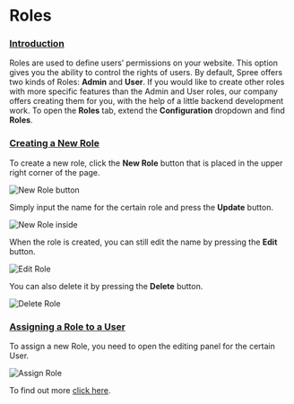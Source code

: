 # Roles

### [Introduction](roles.md#introduction) <a id="introduction"></a>

Roles are used to define users’ permissions on your website. This option gives you the ability to control the rights of users. By default, Spree offers two kinds of Roles: **Admin** and **User**. If you would like to create other roles with more specific features than the Admin and User roles, our company offers creating them for you, with the help of a little backend development work. To open the **Roles** tab, extend the **Configuration** dropdown and find **Roles**.

### [Creating a New Role](roles.md#creating-a-new-role) <a id="creating-a-new-role"></a>

To create a new role, click the **New Role** button that is placed in the upper right corner of the page.

![New Role button](..//images/image%20%2840%29.png)

Simply input the name for the certain role and press the **Update** button.

![New Role inside](..//images/image%20%2830%29.png)

When the role is created, you can still edit the name by pressing the **Edit** button.

![Edit Role](..//images/image%20%2834%29.png)

You can also delete it by pressing the **Delete** button.

![Delete Role](..//images/image%20%2837%29.png)

### [Assigning a Role to a User](roles.md#assigning-a-role-to-a-user) <a id="assigning-a-role-to-a-user"></a>

To assign a new Role, you need to open the editing panel for the certain User.

![Assign Role](..//images/image%20%2821%29.png)

To find out more [click here](../users/editing-users.md#introduction).

